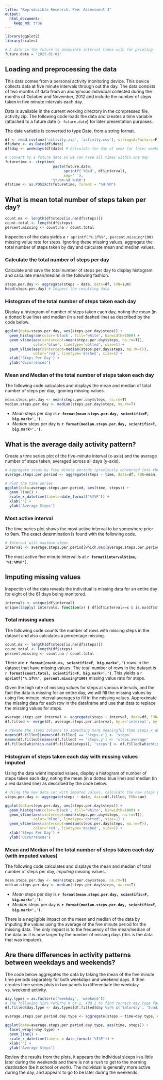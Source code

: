 ```yaml
---
title: "Reproducible Research: Peer Assessment 1"
output: 
  html_document:
    keep_md: true
---
```

```r
library(ggplot2)
library(scales)

# A date in the future to associate interval times with for printing
future.date = '2025-01-01'
```

## Loading and preprocessing the data
This data comes from a personal activity monitoring device. This device collects data at five minute intervals
through out the day. The data consists of two months of data from an anonymous individual collected during the months of 
October and November, 2012 and include the number of steps taken in five minute intervals each day.

Data is available in the current working directory in the compressed file, activity.zip. The following code loads the data and
creates a time variable (attached to a future date (`r future.date`) for later presentation purposes.

The date variable is converted to type Date, from a string format.
```r
df <- read.csv(unz('activity.zip', 'activity.csv'), stringsAsFactors=F)
df$date <- as.Date(df$date)
df$day <- weekdays(df$date) # Calculate the day of week for later weekday/weekend use

# Convert to a future date so we can have all times within one day
futuretime <- strptime(                        
                      paste(future.date, 
                           sprintf('%04d', df$interval), 
                           sep=' '),
                     '%Y-%m-%d %H%M')
df$time <- as.POSIXct(futuretime, format = "%H:%M")
```

## What is mean total number of steps taken per day?
```r
count.na <- length(df$steps[is.na(df$steps)])
count.total <- length(df$steps)
percent.missing <- count.na / count.total
```
Inspection of the data yields a `r sprintf('%.1f%%', percent.missing*100)` missing value rate for steps. 
Ignoring these missing values, aggregate the total number of steps taken by day and calculate mean and median values.

### Calculate the total number of steps per day
Calculate and save the total number of steps per day to display histogram and calculate mean/median in the following fashion.
```r
steps.per.day <- aggregate(steps ~ date, data=df, FUN=sum)
head(steps.per.day) # Inspect the resulting data
```

### Histogram of the total number of steps taken each day
Display a histogram of number of steps taken each day, noting the mean (in a dotted blue line) and 
median (in a red dashed line) as described by the code below.
```r
ggplot(data=steps.per.day, aes(steps.per.day$steps)) + 
  geom_histogram(color='black', fill='white', binwidth=1000) +
  geom_vline(aes(xintercept=mean(steps.per.day$steps, na.rm=T)), 
             color='blue', linetype='dotted', size=1) +
  geom_vline(aes(xintercept=median(steps.per.day$steps, na.rm=T)), 
             color='red', linetype='dashed', size=1) +
  xlab('Steps Per Day') + 
  ylab('Occurrences')
```

### Mean and Median of the total number of steps taken each day
The following code calculates and displays the mean and median of total number of steps per day, ignoring missing values.
```r
mean.steps.per.day <- mean(steps.per.day$steps, na.rm=T)
median.steps.per.day <- median(steps.per.day$steps, na.rm=T)
```
- *Mean* steps per day is **`r format(mean.steps.per.day, scientific=F, big.mark=',')`**.
- *Median* steps per day is **`r format(median.steps.per.day, scientific=F, big.mark=',')`**.

## What is the average daily activity pattern?
Create a time series plot of the five-minute interval (x-axis) and the average number of steps taken, 
averaged across all days (y-axis).
```r
# Aggregate steps by five minute periods (previously converted into the $time variable)
average.steps.per.period <- aggregate(steps ~ time, data=df, FUN=mean, na.rm=T)

# Plot the time series
ggplot(data=average.steps.per.period, aes(time, steps)) +
  geom_line() +
  scale_x_datetime(labels=date_format('%I%P')) +
  xlab('') +
  ylab('Average Steps')
```

### Most active interval
The time series plot shows the most active interval to be somewhere prior to 9am. The exact determination is found with
the following code.
```r
# Interval with maximum steps
interval <- average.steps.per.period[which.max(average.steps.per.period$steps), ]
```
The most active five minute interval is at **`r format(interval$time, '%I:%M%P')`**.

## Imputing missing values
Inspection of the data reveals the individual is missing data for an entire day for eight of the 61 days being monitored.
```r
intervals <- unique(df$interval)
unique(lapply( intervals, function(x) { df[df$interval==x & is.na(df$steps), 'date'] } ))
```

### Total missing values
The following code counts the number of rows with missing steps in the dataset and also calculates a percentage missing.
```r
count.na <- length(df$steps[is.na(df$steps)])
count.total <- length(df$steps)
percent.missing <- count.na / count.total
```

There are **`r format(count.na, scientific=F, big.mark=',')`** rows in the dataset that have missing values. 
The total number of rows in the dataset is **`r format(count.total, scientific=F, big.mark=',')`**.
This yields a **`r sprintf('%.1f%%', percent.missing*100)`** missing value rate for steps. 

Given the high rate of missing values for steps at various intervals, and the fact the data is missing for an entire day,
we will fill the missing values by using five minute interval averages to fill in the missing values. Approximate the missing
data for each row in the dataframe and use that data to replace the missing values for steps.
```r
average.steps.per.interval <- aggregate(steps ~ interval, data=df, FUN=mean)
df.filled <- merge(df, average.steps.per.interval, by.x='interval', by.y='interval')

# Rename the steps columns to something more meaningful than steps.x and steps.y
names(df.filled)[names(df.filled) == 'steps.x'] <- 'steps'
names(df.filled)[names(df.filled) == 'steps.y'] <- 'steps.average'
df.filled[which(is.na(df.filled$steps)), 'steps'] <- df.filled[which(is.na(df.filled$steps)), 'steps.average']
```

### Histogram of steps taken each day with missing values imputed
Using the data wieht imputed values, display a histogram of number of steps taken each day, 
noting the mean (in a dotted blue line) and median (in a red dashed line) as described by the code below.
```r
# Using the new data set with imputed values, calculate the new steps per day
steps.per.day <- aggregate(steps ~ date, data=df.filled, FUN=sum)

ggplot(data=steps.per.day, aes(steps.per.day$steps)) + 
  geom_histogram(color='black', fill='white', binwidth=1000) +
  geom_vline(aes(xintercept=mean(steps.per.day$steps, na.rm=T)), 
             color='blue', linetype='dotted', size=1) +
  geom_vline(aes(xintercept=median(steps.per.day$steps, na.rm=T)), 
             color='red', linetype='dashed', size=1) +
  xlab('Steps Per Day') + 
  ylab('Occurrences')
```

### Mean and Median of the total number of steps taken each day (with imputed values)
The following code calculates and displays the mean and median of total number of steps per day, *imputing* missing values.
```r
mean.steps.per.day <- mean(steps.per.day$steps, na.rm=T)
median.steps.per.day <- median(steps.per.day$steps, na.rm=T)
```
- *Mean* steps per day is **`r format(mean.steps.per.day, scientific=F, big.mark=',')`**.
- *Median* steps per day is **`r format(median.steps.per.day, scientific=F, big.mark=',')`**.

There is a negligible impact on the mean and median of the data by imputing the values using the average of the five minute period for the missing data. The only impact is to the frequency of the mean/median of the data as it is now larger by the number of missing days (this is the data that was imputed).

## Are there differences in activity patterns between weekdays and weekends?
The code below aggregates the data by taking the mean of the five minute time periods separately for both weekdays and weekend days. It then creates time series plots in two panels to differentiate the weekday vs. weekend activity.

```r
day.types = as.factor(c('weekday', 'weekend'))
# The following %in% returns 0 or 1, add 1 to find correct day.type factor.
df.filled$day.type <- day.types[df.filled$day %in% c('Saturday', 'Sunday')+1]

average.steps.per.period.day.type <- aggregate(steps ~ time+day.type, data=df.filled, FUN=mean)

ggplot(data=average.steps.per.period.day.type, aes(time, steps)) +
  facet_wrap(~day.type) +
  geom_line() +
  scale_x_datetime(labels = date_format('%I%P')) +
  xlab('') +
  ylab('Average Steps')
```

Review the results from the plots, it appears the individual sleeps in a little later during the weekends and there is not a rush to get to the morning destination (be it school or work). The individual is generally more active during the day, and appears to go to be later during the weekends.
